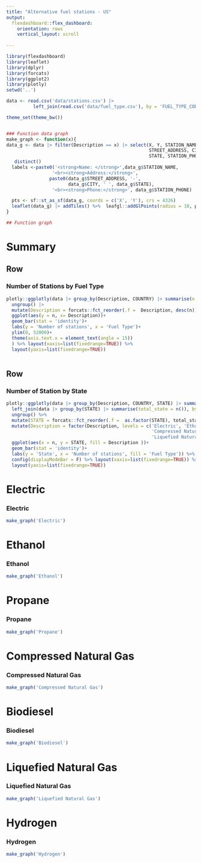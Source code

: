 ```yaml
---
title: "Alternative fuel stations - US"
output: 
  flexdashboard::flex_dashboard:
    orientation: rows
    vertical_layout: scroll
    
---
```


```r
library(flexdashboard)
library(leaflet)
library(dplyr)
library(forcats)
library(ggplot2)
library(plotly)
setwd('..')

data <- read.csv('data/stations.csv') |> 
          left_join(read.csv('data/fuel_type.csv'), by = 'FUEL_TYPE_CODE')

theme_set(theme_bw())


### Function data graph
make_graph <- function(x){
data_g <- data |> filter(Description == x) |> select(X, Y, STATION_NAME, 
                                                     STREET_ADDRESS, CITY, 
                                                     STATE, STATION_PHONE) %>% 
   distinct()
  labels <-paste0('<strong>Name: </strong>',data_g$STATION_NAME,
                 '<br><strong>Address:</strong>', 
                paste0(data_g$STREET_ADDRESS, '-',
                       data_g$CITY, ' ', data_g$STATE),
                 '<br><strong>Phone:</strong>', data_g$STATION_PHONE) 

  pts <- sf::st_as_sf(data_g, coords = c('X', 'Y'), crs = 4326)
  leaflet(data_g) |> addTiles() %>%  leafgl::addGlPoints(radius = 10, pts, popup =  labels)
}

## Function graph

```

Summary
======================================================================

Row {data-height=600}
-----------------------------------------------------------------------

### Number of Stations by Fuel Type

```r
plotly::ggplotly(data |> group_by(Description, COUNTRY) |> summarise(n = n()) |> 
  ungroup() |> 
  mutate(Description = forcats::fct_reorder(.f =  Description, desc(n))) |> 
  ggplot(aes(y = n, x= Description))+
  geom_bar(stat = 'identity')+
  labs(y = 'Number of stations', x = 'Fuel Type')+
  ylim(0, 52000)+
  theme(axis.text.x = element_text(angle = 15))  
  ) %>% layout(xaxis=list(fixedrange=TRUE)) %>% 
  layout(yaxis=list(fixedrange=TRUE))
  
```
Row
-----------------------------------------------------------------------

### Number of Station by State  {data-height=1000}

```r
plotly::ggplotly(data |> group_by(Description, COUNTRY, STATE) |> summarise(n = n()) |> 
  left_join(data |> group_by(STATE) |> summarise(total_state = n()), by = 'STATE') |> 
  ungroup() %>% 
  mutate(STATE = forcats::fct_reorder(.f =  as.factor(STATE), total_state)) |> 
  mutate(Description = factor(Description, levels = c('Electric', 'Ethanol', 'Propane', 
                                                      'Compressed Natural Gas', 'Biodiesel', 
                                                      'Liquefied Natural Gas', 'Hydrogen'))) %>% 
  ggplot(aes(x = n, y = STATE, fill = Description ))+
  geom_bar(stat = 'identity')+
  labs(y = 'State', x = 'Number of stations', fill = 'Fuel Type')) %>% 
  config(displayModeBar = F) %>% layout(xaxis=list(fixedrange=TRUE)) %>% 
  layout(yaxis=list(fixedrange=TRUE))

```

Electric
===========================================================================

### Electric {data-height=900}
```r
make_graph('Electric')
```

Ethanol
==========================================================================

### Ethanol {data-height=900}
```r
make_graph('Ethanol')
```

Propane
==========================================================================

### Propane {data-height=900}
```r
make_graph('Propane')
```

Compressed Natural Gas
==========================================================================

### Compressed Natural Gas {data-height=900}
```r
make_graph('Compressed Natural Gas')
```

Biodiesel
==========================================================================

### Biodiesel {data-height=900}
```r
make_graph('Biodiesel')
```

Liquefied Natural Gas
==========================================================================

### Liquefied Natural Gas {data-height=900}
```r
make_graph('Liquefied Natural Gas')
```

Hydrogen
==========================================================================

### Hydrogen {data-height=900}
```r
make_graph('Hydrogen')
```

